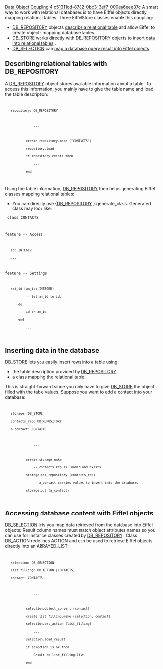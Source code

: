 [[Property:title|Data Object Coupling]]
[[Property:weight|4]]
[[Property:uuid|c51311cd-8782-0bc3-3ef7-000ea6eee37c]]
A smart way to work with relational databases is to have Eiffel objects directly mapping relational tables. Three EiffelStore classes enable this coupling:
* [[ref:libraries/store/reference/db_repository_flatshort|DB_REPOSITORY]]  objects [[#describe|describe a relational table]]  and allow Eiffel to create objects mapping database tables. 
* [[ref:libraries/store/reference/db_store_flatshort|DB_STORE]]  works directly with [[ref:libraries/store/reference/db_repository_flatshort|DB_REPOSITORY]]  objects to [[#insert|insert data into relational tables]] . 
* [[ref:libraries/store/reference/db_selection_flatshort|DB_SELECTION]]  can [[#map|map a database query result into Eiffel objects]] . 

==Describing relational tables with DB_REPOSITORY==

A [[ref:libraries/store/reference/db_repository_flatshort|DB_REPOSITORY]]  object stores available information about a table. To access this information, you mainly have to give the table name and load the table description:
<code>
    repository: DB_REPOSITORY

                ...

            create repository.make ("CONTACTS")
            repository.load
            if repository.exists then
                ...
            end
</code>


{{tip|Loading a table description is often a costly operation: table has to be fetched among existing tables then every table column description must be loaded. Hence it is better to store and reuse a repository (maybe with a HASH_TABLE) once it has been loaded. }}


Using the table information, [[ref:libraries/store/reference/db_repository_flatshort|DB_REPOSITORY]]  then helps generating Eiffel classes mapping relational tables: 
* You can directly use {[[ref:libraries/store/reference/db_repository_flatshort|DB_REPOSITORY]] }.generate_class. Generated class may look like:
<code>
class CONTACTS

feature -- Access

    id: INTEGER
	...
feature -- Settings

    set_id (an_id: INTEGER) 
            -- Set an_id to id.
        do
            id := an_id
        end
            ...
</code>


{{note|The EiffelStore Wizard uses the generation.generator cluster to generate the classes mapped to your database. }}


==Inserting data in the database==

[[ref:libraries/store/reference/db_store_flatshort|DB_STORE]]  lets you easily insert rows into a table using: 
* the table description provided by [[ref:libraries/store/reference/db_repository_flatshort|DB_REPOSITORY]] .
* a class mapping the relational table. 
This is straight-forward since you only have to give [[ref:libraries/store/reference/db_store_flatshort|DB_STORE]]  the object filled with the table values. Suppose you want to add a contact into your database: 
<code>
    storage: DB_STORE
    contacts_rep: DB_REPOSITORY
    a_contact: CONTACTS

                ...

            create storage.make
                -- contacts_rep is loaded and exists.
            storage.set_repository (contacts_rep)
                -- a_contact carries values to insert into the database.
            storage.put (a_contact)
</code>

==Accessing database content with Eiffel objects==

[[ref:libraries/store/reference/db_selection_flatshort|DB_SELECTION]]  lets you map data retrieved from the database into Eiffel objects: Result column names must match object attributes names so you can use for instance classes created by [[ref:libraries/store/reference/db_repository_flatshort|DB_REPOSITORY]] . Class <eiffel>DB_ACTION</eiffel> redefines ACTION and can be used to retrieve Eiffel objects directly into an ARRAYED_LIST:
<code>
    selection: DB_SELECTION
    list_filling: DB_ACTION [CONTACTS]
    contact: CONTACTS

                ...

            selection.object_convert (contact)
            create list_filling.make (selection, contact)
            selection.set_action (list_filling)
                ...
            selection.load_result
            if selection.is_ok then
                Result := list_filling.list
            end
</code>


{{note|You can see how actions are used in [[ref:libraries/store/reference/db_selection_flatshort|DB_SELECTION]] . }}
<br/>

{{seealso|<br/>
[[Database Selection|Performing a database selection.]]  <br/>
[[Data structures use|Database-specific structures use.]]  <br/>
}}




